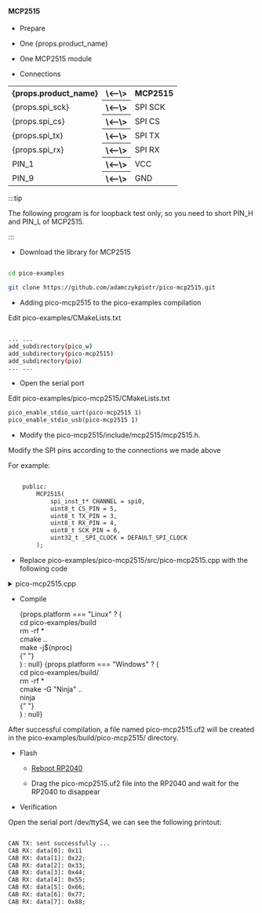 
#### MCP2515

- Prepare

- One {props.product_name}
- One MCP2515 module

- Connections

<table>
    <tr>
        <th>{props.product_name}</th>
        <th>\<--\></th>
        <th>MCP2515</th>
    </tr>
    <tr>
        <td>{props.spi_sck}</td>
        <th>\<--\></th>
        <td>SPI SCK</td>
    </tr>
    <tr>
        <td>{props.spi_cs}</td>
        <th>\<--\></th>
        <td>SPI CS</td>
    </tr>
    <tr>
        <td>{props.spi_tx}</td>
        <th>\<--\></th>
        <td>SPI TX</td>
    </tr>
    <tr>
        <td>{props.spi_rx}</td>
        <th>\<--\></th>
        <td>SPI RX</td>
    </tr>
    <tr>
        <td>PIN_1</td>
        <th>\<--\></th>
        <td>VCC</td>
    </tr>
    <tr>
        <td>PIN_9</td>
        <th>\<--\></th>
        <td>GND</td>
    </tr>
</table>

:::tip

The following program is for loopback test only, so you need to short PIN_H and PIN_L of MCP2515.

:::

- Download the library for MCP2515

```bash

cd pico-examples

git clone https://github.com/adamczykpiotr/pico-mcp2515.git

```

- Adding pico-mcp2515 to the pico-examples compilation

Edit pico-examples/CMakeLists.txt

```bash

... ...
add_subdirectory(pico_w)
add_subdirectory(pico-mcp2515)
add_subdirectory(pio)
... ...

```

- Open the serial port

Edit pico-examples/pico-mcp2515/CMakeLists.txt

```txt
pico_enable_stdio_uart(pico-mcp2515 1)
pico_enable_stdio_usb(pico-mcp2515 1)
```

- Modify the pico-mcp2515/include/mcp2515/mcp2515.h.

Modify the SPI pins according to the connections we made above

For example:

```txt

    public:
        MCP2515(
            spi_inst_t* CHANNEL = spi0,
            uint8_t CS_PIN = 5,
            uint8_t TX_PIN = 3,
            uint8_t RX_PIN = 4,
            uint8_t SCK_PIN = 6,
            uint32_t _SPI_CLOCK = DEFAULT_SPI_CLOCK
        );

```

- Replace pico-examples/pico-mcp2515/src/pico-mcp2515.cpp with the following code

<details>

<summary>pico-mcp2515.cpp</summary>

```cpp

#include <stdio.h>
#include <string.h>
#include "pico/stdlib.h"
#include "mcp2515/mcp2515.h"
#include "hardware/uart.h"

int main() {
    MCP2515 can0;
    struct can_frame rx;
    struct can_frame tx;

    tx.can_id = 0x123;
    tx.can_dlc = 8;
    tx.data[0] = 0x11;
    tx.data[1] = 0x22;
    tx.data[2] = 0x33;
    tx.data[3] = 0x44;
    tx.data[4] = 0x55;
    tx.data[5] = 0x66;
    tx.data[6] = 0x77;
    tx.data[7] = 0x88;

    stdio_init_all();

    //Initialize interface
    can0.reset();
    can0.setBitrate(CAN_1000KBPS, MCP_16MHZ);
    can0.setLoopbackMode();

    // loopback
    while(true) {
        MCP2515::ERROR result = can0.sendMessage(&tx);
        if(result == MCP2515::ERROR_OK) {
            printf("CAN TX: sent successfully ...\r\n");
        }
        sleep_ms(1000);

        if(can0.readMessage(&rx) == MCP2515::ERROR_OK) {
            for(int i = 0; i < 8; i++) {
                printf("CAN RX: data[%d]: 0x%x\r\n", i, rx.data[i]);
            }
        }
        sleep_ms(1000);
    }

    return 0;
}

```

</details>

- Compile

  <div>
    {props.platform === "Linux" ? (
      <div>
        <PreView>
          cd pico-examples/build
          <br />
          rm -rf *<br />
          cmake ..
          <br />
          make -j$(nproc)
          <br />
        </PreView>{" "}
      </div>
    ) : null}
    {props.platform === "Windows" ? (
      <div>
        <PreView>
          cd pico-examples/build/
          <br />
          rm -rf *<br />
          cmake -G "Ninja" ..
          <br />
          ninja
          <br />
        </PreView>{" "}
      </div>
    ) : null}
  </div>

After successful compilation, a file named pico-mcp2515.uf2 will be created in the pico-examples/build/pico-mcp2515/ directory.

- Flash

  - <a href={props.flash_url}>Reboot RP2040</a>

  - Drag the pico-mcp2515.uf2 file into the RP2040 and wait for the RP2040 to disappear

- Verification

Open the serial port /dev/ttyS4, we can see the following printout:

```txt

CAN TX: sent successfully ...
CAB RX: data[0]: 0x11
CAB RX: data[1]: 0x22;
CAB RX: data[2]: 0x33;
CAB RX: data[3]: 0x44;
CAB RX: data[4]: 0x55;
CAB RX: data[5]: 0x66;
CAB RX: data[6]: 0x77;
CAB RX: data[7]: 0x88;

```

